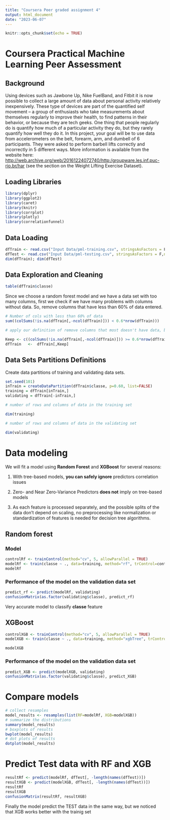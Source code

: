 ```yaml
---
title: "Coursera Peer graded assignment 4"
output: html_document
date: "2023-06-07"
---
```


```r
knitr::opts_chunk$set(echo = TRUE)
```

# Coursera Practical Machine Learning Peer Assessment

## Background
Using devices such as Jawbone Up, Nike FuelBand, and Fitbit it is now possible to collect a large amount of data about personal activity relatively inexpensively. These type of devices are part of the quantified self movement – a group of enthusiasts who take measurements about themselves regularly to improve their health, to find patterns in their behavior, or because they are tech geeks. One thing that people regularly do is quantify how much of a particular activity they do, but they rarely quantify how well they do it. In this project, your goal will be to use data from accelerometers on the belt, forearm, arm, and dumbell of 6 participants. They were asked to perform barbell lifts correctly and incorrectly in 5 different ways. More information is available from the website here: 
<http://web.archive.org/web/20161224072740/http:/groupware.les.inf.puc-rio.br/har>
 (see the section on the Weight Lifting Exercise Dataset).

## Loading Libraries
```r
library(dplyr)
library(ggplot2)
library(caret)
library(knitr)
library(corrplot)
library(plotly)
library(correlationfunnel)
```

## Data Loading
```r
dfTrain <- read.csv("Input Data/pml-training.csv", stringsAsFactors = F,na.strings = c("","NA","#DIV/0!"))
dfTest <- read.csv("Input Data/pml-testing.csv", stringsAsFactors = F,na.strings = c("","NA","#DIV/0!"))
dim(dfTrain); dim(dfTest)
```
## Data Exploration and Cleaning
```r
table(dfTrain$classe)
```

Since we choose a random forest model and we have a data set with too many columns, first we check if we have many problems with columns without data. So, remove columns that have less than 60% of data entered.

```r

# Number of cols with less than 60% of data
sum((colSums(!is.na(dfTrain[,-ncol(dfTrain)])) < 0.6*nrow(dfTrain)))

# apply our definition of remove columns that most doesn't have data, before its apply to the model.

Keep <- c((colSums(!is.na(dfTrain[,-ncol(dfTrain)])) >= 0.6*nrow(dfTrain)))
dfTrain   <-  dfTrain[,Keep]

```

## Data Sets Partitions Definitions

Create data partitions of training and validating data sets.

```r
set.seed(101)
inTrain = createDataPartition(dfTrain$classe, p=0.60, list=FALSE)
training = dfTrain[inTrain,]
validating = dfTrain[-inTrain,]

# number of rows and columns of data in the training set

dim(training)

# number of rows and columns of data in the validating set

dim(validating)

```

# Data modeling

We will fit a model using **Random Forest** and **XGBoost** for several reasons:

1. With tree-based models, **you can safely ignore** predictors correlation issues

2. Zero- and Near Zero-Variance Predictors **does not** imply on tree-based models

3. As each feature is processed separately, and the possible splits of the data don’t depend on scaling, no preprocessing like normalization or standardization of features is needed for decision tree algorithms.

## Random forest

### Model

```r
controlRf <- trainControl(method="cv", 5, allowParallel = TRUE)
modelRf <- train(classe ~ ., data=training, method="rf", trControl=controlRf, ntree=250)
modelRf
```

### Performance of the model on the validation data set

```r
predict_rf <- predict(modelRf, validating)
confusionMatrix(as.factor(validating$classe), predict_rf)
```

Very accurate model to classify **classe** feature

## XGBoost

```r
controlXGB <- trainControl(method="cv", 5, allowParallel = TRUE)
modelXGB <- train(classe ~ ., data=training, method="xgbTree", trControl=controlXGB)
```

```r
modelXGB
```

### Performance of the model on the validation data set

```r
predict_XGB <- predict(modelXGB, validating)
confusionMatrix(as.factor(validating$classe), predict_XGB)
```

# Compare models

```r
# collect resamples
model_results <- resamples(list(RF=modelRf, XGB=modelXGB))
# summarize the distributions
summary(model_results)
# boxplots of results
bwplot(model_results)
# dot plots of results
dotplot(model_results)
```

# Predict Test data with RF and XGB

```r
resultRf <- predict(modelRf, dfTest[, -length(names(dfTest))])
resultXGB <- predict(modelXGB, dfTest[, -length(names(dfTest))])
resultRf
resultXGB
confusionMatrix(resultRf, resultXGB)
```


Finally the model predict the TEST data in the same way, but we noticed that XGB works better with the trainig set
